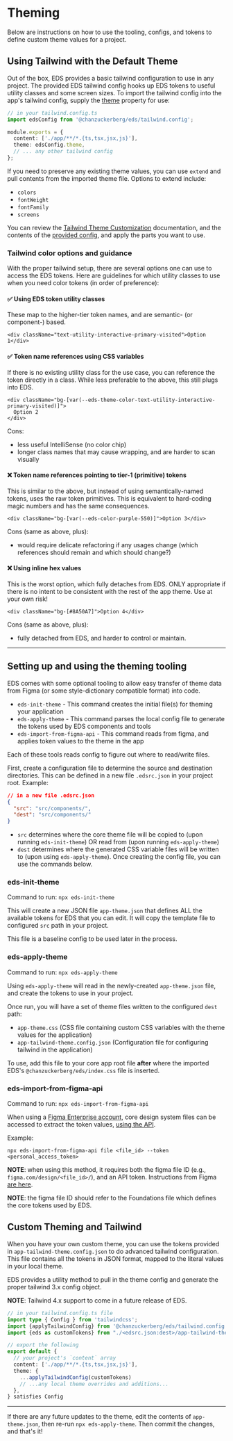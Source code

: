 
<Meta title="Documentation/Theming" />

# Theming

Below are instructions on how to use the tooling, configs, and tokens to define custom theme values for a project.

## Using Tailwind with the Default Theme

Out of the box, EDS provides a basic tailwind configuration to use in any project. The provided EDS tailwind config hooks up EDS tokens to useful utility classes and some screen sizes. To import the tailwind config into the app's tailwind config, supply the [theme](https://tailwindcss.com/docs/theme) property for use:

```ts
// in your tailwind.config.ts
import edsConfig from '@chanzuckerberg/eds/tailwind.config';

module.exports = {
  content: ['./app/**/*.{ts,tsx,jsx,js}'],
  theme: edsConfig.theme,
  // ... any other tailwind config
};
```

If you need to preserve any existing theme values, you can use `extend` and pull contents from the imported theme file. Options to extend include:

- `colors`
- `fontWeight`
- `fontFamily`
- `screens`

You can review the [Tailwind Theme Customization][tailwind-theme] documentation, and the contents of the [provided config][eds-tailwind-config], and apply the parts you want to use.

### Tailwind color options and guidance

With the proper tailwind setup, there are several options one can use to access the EDS tokens. Here are guidelines
for which utility classes to use when you need color tokens (in order of preference):

#### ✅ Using EDS token utility classes

These map to the higher-tier token names, and are semantic- (or component-) based.

```tsx
<div className="text-utility-interactive-primary-visited">Option 1</div>
```

#### ✅ Token name references using CSS variables

If there is no existing utility class for the use case, you can reference the token directly in a class. While less preferable to the above, this still plugs into EDS.

```tsx
<div className="bg-[var(--eds-theme-color-text-utility-interactive-primary-visited)]">
  Option 2
</div>
```

Cons:

- less useful IntelliSense (no color chip)
- longer class names that may cause wrapping, and are harder to scan visually

#### ❌ Token name references pointing to tier-1 (primitive) tokens

This is similar to the above, but instead of using semantically-named tokens, uses the raw token primitives. This is equivalent to hard-coding magic numbers and has the same consequences.

```tsx
<div className="bg-[var(--eds-color-purple-550)]">Option 3</div>
```

Cons (same as above, plus):

- would require delicate refactoring if any usages change (which references should remain and which should change?)

#### ❌ Using inline hex values

This is the worst option, which fully detaches from EDS. ONLY appropriate if there is no intent to be consistent with the rest of the app theme. Use at your own risk!

```tsx
<div className="bg-[#8A50A7]">Option 4</div>
```

Cons (same as above, plus):

- fully detached from EDS, and harder to control or maintain.

[tailwind-theme]: https://tailwindcss.com/docs/theme
[eds-tailwind-config]: https://github.com/chanzuckerberg/edu-design-system/blob/main/tailwind.config.ts

<hr />

## Setting up and using the theming tooling

EDS comes with some optional tooling to allow easy transfer of theme data from Figma (or some style-dictionary compatible format) into code.

- `eds-init-theme` - This command creates the initial file(s) for theming your application
- `eds-apply-theme` - This command parses the local config file to generate the tokens used by EDS components and tools
- `eds-import-from-figma-api` - This command reads from figma, and applies token values to the theme in the app

Each of these tools reads config to figure out where to read/write files.

First, create a configuration file to determine the source and destination directories. This can be defined in a new file `.edsrc.json` in your project root. Example:

```json
// in a new file .edsrc.json
{
  "src": "src/components/",
  "dest": "src/components/"
}
```

- `src` determines where the core theme file will be copied to (upon running `eds-init-theme`) OR read from (upon running `eds-apply-theme`)
- `dest` determines where the generated CSS variable files will be written to (upon using `eds-apply-theme`). Once creating the config file, you can use the commands below.

### eds-init-theme

Command to run: `npx eds-init-theme`

This will create a new JSON file `app-theme.json` that defines ALL the available tokens for EDS that you can edit. It will copy the template file to configured `src` path in your project.

This file is a baseline config to be used later in the process.

### eds-apply-theme

Command to run: `npx eds-apply-theme`

Using `eds-apply-theme` will read in the newly-created `app-theme.json` file, and create the tokens to use in your project.

Once run, you will have a set of theme files written to the configured `dest` path:

- `app-theme.css` (CSS file containing custom CSS variables with the theme values for the application)
- `app-tailwind-theme.config.json` (Configuration file for configuring tailwind in the application)

To use, add this file to your core app root file **after** where the imported EDS's `@chanzuckerberg/eds/index.css` file is inserted.

### eds-import-from-figma-api

Command to run: `npx eds-import-from-figma-api`

When using a [Figma Enterprise account][figma-enterprise], core design system files can be accessed to extract the token values, [using the API][figma-api-docs].

Example:

```
npx eds-import-from-figma-api file <file_id> --token <personal_access_token>
```

**NOTE**: when using this method, it requires both the figma file ID (e.g., `figma.com/design/<file_id>/`), and an API token. Instructions from Figma [are here][figma-access-token-docs].

**NOTE**: the figma file ID should refer to the Foundations file which defines the core tokens used by EDS.

[figma-enterprise]: https://www.figma.com/enterprise/
[figma-api-docs]: https://www.figma.com/developers/api
[figma-access-token-docs]: https://help.figma.com/hc/en-us/articles/8085703771159-Manage-personal-access-tokens

## Custom Theming and Tailwind

When you have your own custom theme, you can use the tokens provided in `app-tailwind-theme.config.json` to do advanced tailwind configuration. This file contains all the tokens in JSON format, mapped to the literal values in your local theme.

EDS provides a utility method to pull in the theme config and generate the proper tailwind 3.x config object.

**NOTE**: Tailwind 4.x support to come in a future release of EDS.

```ts
// in your tailwind.config.ts file
import type { Config } from 'tailwindcss';
import {applyTailwindConfig} from '@chanzuckerberg/eds/tailwind.config';
import {eds as customTokens} from "./<edsrc.json:dest>/app-tailwind-theme.config.json"; // where <edsrc.json:dest> is the path configured in .edsrc.json

// export the following
export default {
  // your project's `content` array
  content: ['./app/**/*.{ts,tsx,jsx,js}'],
  theme: {
    ...applyTailwindConfig(customTokens)
    // ...any local theme overrides and additions...
  },
} satisfies Config

```

<hr />

If there are any future updates to the theme, edit the contents of `app-theme.json`, then re-run `npx eds-apply-theme`. Then commit the changes, and that's it!
